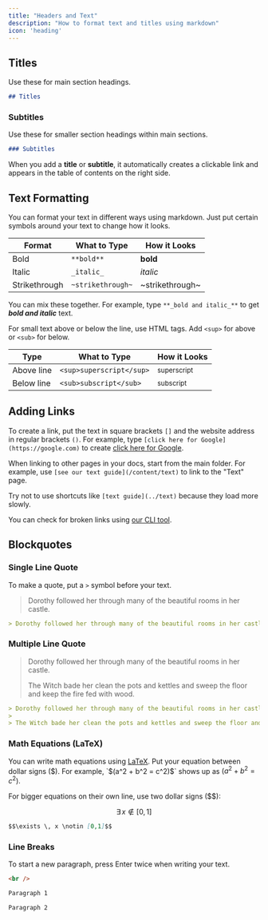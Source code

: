 ```yaml
---
title: "Headers and Text"
description: "How to format text and titles using markdown"
icon: 'heading'
---
```


## Titles

Use these for main section headings.

```md
## Titles
```

### Subtitles

Use these for smaller section headings within main sections.

```md
### Subtitles
```

<Tip>

When you add a **title** or **subtitle**, it automatically creates a clickable link and appears in the table of contents on the right side.

</Tip>

## Text Formatting

You can format your text in different ways using markdown. Just put certain symbols around your text to change how it looks.

| Format        | What to Type      | How it Looks    |
| ------------- | ----------------- | --------------- |
| Bold          | `**bold**`        | **bold**        |
| Italic        | `_italic_`        | _italic_        |
| Strikethrough | `~strikethrough~` | ~strikethrough~ |

You can mix these together. For example, type `**_bold and italic_**` to get **_bold and italic_** text.

For small text above or below the line, use HTML tags. Add `<sup>` for above or `<sub>` for below.

| Type         | What to Type            | How it Looks           |
| ------------ | ----------------------- | --------------------- |
| Above line   | `<sup>superscript</sup>` | <sup>superscript</sup> |
| Below line   | `<sub>subscript</sub>`   | <sub>subscript</sub>   |

## Adding Links

To create a link, put the text in square brackets `[]` and the website address in regular brackets `()`. For example, type `[click here for Google](https://google.com)` to create [click here for Google](https://google.com).

When linking to other pages in your docs, start from the main folder. For example, use `[see our text guide](/content/text)` to link to the "Text" page.

Try not to use shortcuts like `[text guide](../text)` because they load more slowly.

You can check for broken links using [our CLI tool](/development).

## Blockquotes

### Single Line Quote

To make a quote, put a `>` symbol before your text.

> Dorothy followed her through many of the beautiful rooms in her castle.

```md
> Dorothy followed her through many of the beautiful rooms in her castle.
```

### Multiple Line Quote

> Dorothy followed her through many of the beautiful rooms in her castle.
>
> The Witch bade her clean the pots and kettles and sweep the floor and keep the fire fed with wood.

```md
> Dorothy followed her through many of the beautiful rooms in her castle.
>
> The Witch bade her clean the pots and kettles and sweep the floor and keep the fire fed with wood.
```

### Math Equations (LaTeX)

You can write math equations using [LaTeX](https://www.latex-project.org). Put your equation between dollar signs ($). For example, `$(a^2 + b^2 = c^2)$` shows up as $(a^2 + b^2 = c^2)$.

For bigger equations on their own line, use two dollar signs ($$):

$$\exists \, x \notin [0,1]$$

```md
$$\exists \, x \notin [0,1]$$
```

### Line Breaks

To start a new paragraph, press Enter twice when writing your text.

```html
<br />
```

```md
Paragraph 1

Paragraph 2
```